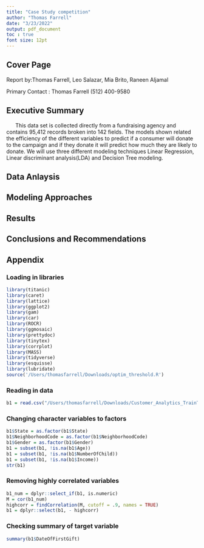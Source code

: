 ```yaml
---
title: "Case Study competition"
author: "Thomas Farrell"
date: "3/23/2022"
output: pdf_document
toc : true
font size: 12pt
---
```

## Cover Page

Report by:Thomas Farrell, Leo Salazar, Mia Brito, Raneen Aljamal


Primary Contact : Thomas Farrell (512) 400-9580

\newpage


## Executive Summary
|       This data set is collected directly from a fundraising agency and contains 95,412 records broken into 142 fields. The models shown related the efficiency of the different variables to predict if a consumer will donate to the campaign and if they donate it will predict how much they are likely to donate. We will use three different modeling techniques Linear Regression, Linear discriminant analysis(LDA) and Decision Tree modeling.

## Data Anlaysis



## Modeling Approaches



## Results



## Conclusions and Recommendations


\newpage

## Appendix

### Loading in libraries
```r
library(titanic)
library(caret)
library(lattice)
library(ggplot2)
library(gam)
library(car)
library(ROCR)
library(ggmosaic)
library(prettydoc)
library(tinytex)
library(corrplot)
library(MASS)
library(tidyverse)
library(esquisse)
library(lubridate)
source('/Users/thomasfarrell/Downloads/optim_threshold.R')

```


### Reading in data


```r
b1 = read.csv("/Users/thomasfarrell/Downloads/Customer_Analytics_TrainTest.csv", sep = ",")
```


### Changing character variables to factors

```r
b1$State = as.factor(b1$State)
b1$NeighborhoodCode = as.factor(b1$NeighborhoodCode)
b1$Gender = as.factor(b1$Gender)
b1 = subset(b1, !is.na(b1$Age))
b1 = subset(b1, !is.na(b1$NumberOfChild))
b1 = subset(b1, !is.na(b1$Income))
str(b1)
```


### Removing highly correlated variables

```r
b1_num = dplyr::select_if(b1, is.numeric)
M = cor(b1_num)
highcorr = findCorrelation(M, cutoff = .9, names = TRUE)
b1 = dplyr::select(b1, - highcorr)

```


### Checking summary of target variable

```r
summary(b1$DateOfFirstGift)
```


```r

```

